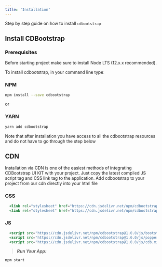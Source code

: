 ```yaml
---
title: 'Installation'
---
```


Step by step guide on how to install `cdbootstrap`

## Install CDBootstrap

### Prerequisites

Before starting project make sure to install Node LTS (12.x.x recommended).

To install cdbootstrap, in your command line type:

### NPM

```bash
npm install --save cdbootstrap
```

or

### YARN

```bash
yarn add cdbootstrap
```

Note that after installation you have access to all the cdbootstrap resources and do not have to go through the step below

## CDN

Installation via CDN is one of the easiest methods of integrating CDBootstrap UI KIT with your project. Just copy the latest compiled JS script tag and CSS link tag to the application.
Add cdbootstrap to your project from our cdn directly into your html file

### CSS

```jsx
  <link rel="stylesheet" href="https://cdn.jsdelivr.net/npm/cdbootstrap@1.0.0/css/bootstrap.min.css"/>
  <link rel="stylesheet" href="https://cdn.jsdelivr.net/npm/cdbootstrap@1.0.0/css/cdb.min.css"/>
```

### JS

```jsx
  <script src="https://cdn.jsdelivr.net/npm/cdbootstrap@1.0.0/js/bootstrap.min.js"></script>
  <script src="https://cdn.jsdelivr.net/npm/cdbootstrap@1.0.0/js/popper.min.js"></script>
  <script src="https://cdn.jsdelivr.net/npm/cdbootstrap@1.0.0/js/cdb.min.js"></script>
```

> **_Run Your App:_**

`npm start`
